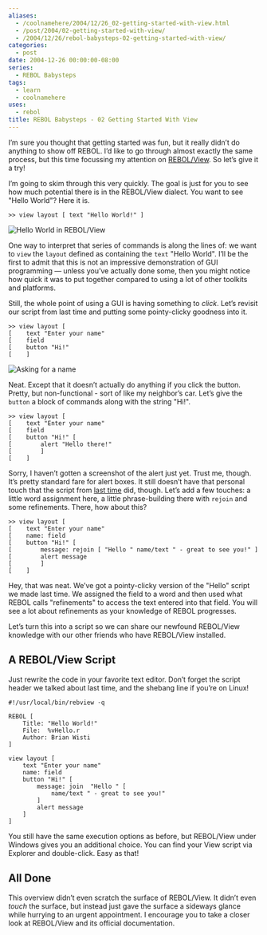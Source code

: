 ```yaml
---
aliases:
  - /coolnamehere/2004/12/26_02-getting-started-with-view.html
  - /post/2004/02-getting-started-with-view/
  - /2004/12/26/rebol-babysteps-02-getting-started-with-view/
categories:
  - post
date: 2004-12-26 00:00:00-08:00
series:
  - REBOL Babysteps
tags:
  - learn
  - coolnamehere
uses:
  - rebol
title: REBOL Babysteps - 02 Getting Started With View
---
```


I’m sure you thought that getting started was fun, but it really didn’t
do anything to show off REBOL. I’d like to go through almost exactly the
same process, but this time focussing my attention on
[REBOL/View](http://www.rebol.com/prod-view.html). So let’s give it a
try!

I’m going to skim through this very quickly. The goal is just for you to
see how much potential there is in the REBOL/View dialect. You want to
see "Hello World"? Here it is.

```
>> view layout [ text "Hello World!" ]
```

![Hello World in REBOL/View](@img/2005/rebol-intro-01.png)

One way to interpret that series of commands is along the lines of: we
want to `view` the `layout` defined as containing the `text` "Hello
World". I’ll be the first to admit that this is not an impressive
demonstration of GUI programming — unless you’ve actually done some,
then you might notice how quick it was to put together compared to using
a lot of other toolkits and platforms.

Still, the whole point of using a GUI is having something to *click*.
Let’s revisit our script from last time and putting some pointy-clicky
goodness into it.

```
>> view layout [
[    text "Enter your name"
[    field
[    button "Hi!"
[    ]
```

![Asking for a name](@img/2005/rebol-intro-02.png)

Neat. Except that it doesn’t actually do anything if you click the
button. Pretty, but non-functional - sort of like my neighbor’s car.
Let’s give the `button` a block of commands along with the string "Hi!".

```
>> view layout [
[    text "Enter your name"
[    field
[    button "Hi!" [
[        alert "Hello there!"
[        ]
[    ]
```

Sorry, I haven’t gotten a screenshot of the alert just yet. Trust me,
though. It’s pretty standard fare for alert boxes. It still doesn’t have
that personal touch that the script from [last
time](/post/2004/12/rebol-babysteps-01-getting-started/) did, though.
Let’s add a few touches: a little word assignment here, a little
phrase-building there with `rejoin` and some refinements. There, how
about this?

```
>> view layout [
[    text "Enter your name"
[    name: field
[    button "Hi!" [
[        message: rejoin [ "Hello " name/text " - great to see you!" ]
[        alert message
[        ]
[    ]
```

Hey, that was neat. We’ve got a pointy-clicky version of the "Hello"
script we made last time. We assigned the field to a word and then used
what REBOL calls "refinements" to access the text entered into that
field. You will see a lot about refinements as your knowledge of REBOL
progresses.

Let’s turn this into a script so we can share our newfound REBOL/View
knowledge with our other friends who have REBOL/View installed.

## A REBOL/View Script

Just rewrite the code in your favorite text editor. Don’t forget the
script header we talked about last time, and the shebang line if you’re
on Linux!

```
#!/usr/local/bin/rebview -q

REBOL [
    Title: "Hello World!"
    File:  %vHello.r
    Author: Brian Wisti
]

view layout [
    text "Enter your name"
    name: field
    button "Hi!" [
        message: join  "Hello " [
            name/text " - great to see you!"
        ]
        alert message
    ]
]
```

You still have the same execution options as before, but REBOL/View
under Windows gives you an additional choice. You can find your View
script via Explorer and double-click. Easy as that!

## All Done

This overview didn’t even scratch the surface of REBOL/View. It didn’t
even *touch* the surface, but instead just gave the surface a sideways
glance while hurrying to an urgent appointment. I encourage you to take
a closer look at REBOL/View and its official documentation.
